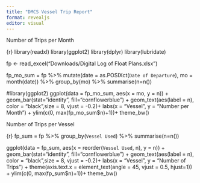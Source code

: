 ```yaml
---
title: "DMCS Vessel Trip Report"
format: revealjs
editor: visual
---
```


Number of Trips per Month

{r}
library(readxl)
library(ggplot2)
library(dplyr)
library(lubridate)

fp <- read_excel("Downloads/Digital Log of Float Plans.xlsx")

fp_mo_sum = fp %>% 
  mutate(date = as.POSIXct(`Date of Departure`), mo = month(date)) %>%
  group_by(mo) %>% 
  summarise(n=n())

#library(ggplot2)
ggplot(data = fp_mo_sum, aes(x = mo, y = n)) + 
  geom_bar(stat="identity", fill="cornflowerblue") + 
  geom_text(aes(label = n), color = "black",size = 8, vjust = -0.2)+
  labs(x = "Vessel", y = "Number per Month") + 
  ylim(c(0, max(fp_mo_sum$n)+1))+
  theme_bw()

Number of Trips per Vessel

{r}
fp_sum = fp %>% group_by(`Vessel Used`) %>% summarise(n=n())

ggplot(data = fp_sum, aes(x = reorder(`Vessel Used`, n), y = n)) + 
  geom_bar(stat="identity", fill="cornflowerblue") + 
  geom_text(aes(label = n), color = "black",size = 8, vjust = -0.2)+
  labs(x = "Vessel", y = "Number of Trips") + 
  theme(axis.text.x = element_text(angle = 45, vjust = 0.5, hjust=1)) + 
  ylim(c(0, max(fp_sum$n)+1))+
  theme_bw()



